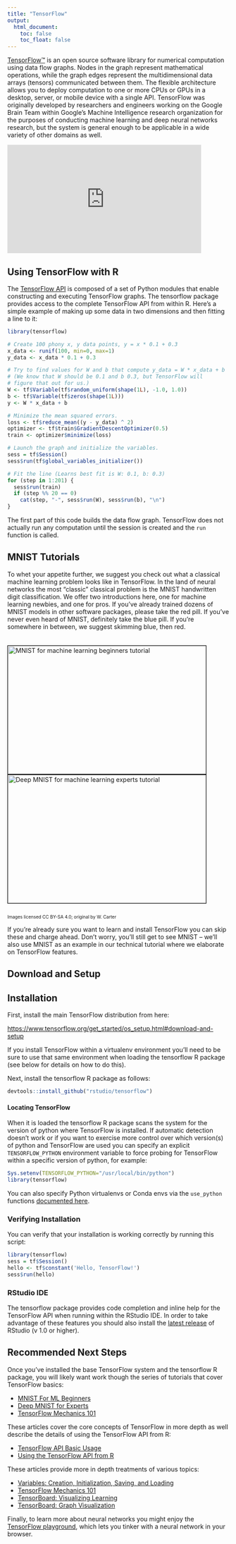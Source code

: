 ```yaml
---
title: "TensorFlow"
output: 
  html_document:
    toc: false
    toc_float: false
---
```


<div class="row">

<div class="col-md-6">

[TensorFlow™](https://tensorflow.org) is an open source software library for numerical computation using data flow graphs. Nodes in the graph represent mathematical operations, while the graph edges represent the multidimensional data arrays (tensors) communicated between them. The flexible architecture allows you to deploy computation to one or more CPUs or GPUs in a desktop, server, or mobile device with a single API. TensorFlow was originally developed by researchers and engineers working on the Google Brain Team within Google's Machine Intelligence research organization for the purposes of conducting machine learning and deep neural networks research, but the system is general enough to be applicable in a wide variety of other domains as well.

</div>

<div class="col-md-6">
<iframe id="video" src="https://www.youtube.com/embed/oZikw5k_2FM" frameborder="0" allowfullscreen width="440" height="246"></iframe>
</div>

</div>

## Using TensorFlow with R

The [TensorFlow API](https://www.tensorflow.org/api_docs/python/index.html) is composed of a set of Python modules that enable constructing and executing TensorFlow graphs. The tensorflow package provides access to the complete TensorFlow API from within R.  Here's a simple example of making up some data in two dimensions and then fitting a line to it:

```r
library(tensorflow)

# Create 100 phony x, y data points, y = x * 0.1 + 0.3
x_data <- runif(100, min=0, max=1)
y_data <- x_data * 0.1 + 0.3

# Try to find values for W and b that compute y_data = W * x_data + b
# (We know that W should be 0.1 and b 0.3, but TensorFlow will
# figure that out for us.)
W <- tf$Variable(tf$random_uniform(shape(1L), -1.0, 1.0))
b <- tf$Variable(tf$zeros(shape(1L)))
y <- W * x_data + b

# Minimize the mean squared errors.
loss <- tf$reduce_mean((y - y_data) ^ 2)
optimizer <- tf$train$GradientDescentOptimizer(0.5)
train <- optimizer$minimize(loss)

# Launch the graph and initialize the variables.
sess = tf$Session()
sess$run(tf$global_variables_initializer())

# Fit the line (Learns best fit is W: 0.1, b: 0.3)
for (step in 1:201) {
  sess$run(train)
  if (step %% 20 == 0)
    cat(step, "-", sess$run(W), sess$run(b), "\n")
}
```

The first part of this code builds the data flow graph.  TensorFlow does not actually run any computation until the session is created and the `run` function is called.

## MNIST Tutorials

To whet your appetite further, we suggest you check out what a classical machine learning problem looks like in TensorFlow.  In the land of neural networks the most "classic" classical problem is the MNIST handwritten digit classification.  We offer two introductions here, one for machine learning newbies, and one for pros. If you've already trained dozens of MNIST models in other software packages, please take the red pill.  If you've never even heard of MNIST, definitely take the blue pill.  If you're somewhere in between, we suggest skimming blue, then red.

<div style="width:100%; margin:auto; margin-bottom:10px; margin-top:20px; display: flex; flex-direction: row">
 <a href="tutorial_mnist_beginners.html" title="MNIST for ML Beginners tutorial">
   <img width=450 height=291 style="flex-grow:1; flex-shrink:1; border: 1px solid black;" src="images/blue_pill.png" alt="MNIST for machine learning beginners tutorial" />
 </a>
 <a href="tutorial_mnist_pros.html" title="Deep MNIST for ML Experts tutorial">
   <img width=450 height=291 style="flex-grow:1; flex-shrink:1; border: 1px solid black;" src="images/red_pill.png" alt="Deep MNIST for machine learning experts tutorial" />
 </a>
</div>
<p style="font-size:10px;">Images licensed CC BY-SA 4.0; original by W. Carter</p>

If you're already sure you want to learn and install TensorFlow you can skip these and charge ahead.  Don't worry, you'll still get to see MNIST -- we'll also use MNIST as an example in our technical tutorial where we elaborate on TensorFlow features.

## Download and Setup

## Installation

First, install the main TensorFlow distribution from here:

<https://www.tensorflow.org/get_started/os_setup.html#download-and-setup>

If you install TensorFlow within a virtualenv environment you'll need to be sure to use that same environment when loading the tensorflow R package (see below for details on how to do this).

Next, install the tensorflow R package as follows:

```r
devtools::install_github("rstudio/tensorflow")
```

#### Locating TensorFlow

When it is loaded the tensorflow R package scans the system for the version of python where TensorFlow is installed. If automatic detection doesn't work or if you want to exercise more control over which version(s) of python and TensorFlow are used you can specify an explicit `TENSORFLOW_PYTHON` environment variable to force probing for TensorFlow within a specific version of python, for example:

```r
Sys.setenv(TENSORFLOW_PYTHON="/usr/local/bin/python")
library(tensorflow)
```

You can also specify Python virtualenvs or Conda envs via the `use_python` functions [documented here](https://github.com/rstudio/reticulate/#locating-python).

### Verifying Installation

You can verify that your installation is working correctly by running this script:

```r
library(tensorflow)
sess = tf$Session()
hello <- tf$constant('Hello, TensorFlow!')
sess$run(hello)
```

### RStudio IDE

The tensorflow package provides code completion and inline help for the TensorFlow API when running within the RStudio IDE. In order to take advantage of these features you should also install the [latest release](https://www.rstudio.com/products/rstudio/download/preview/) of RStudio (v 1.0 or higher).


## Recommended Next Steps

Once you've installed the base TensorFlow system and the tensorflow R package, you will likely want work though the series of tutorials that cover TensorFlow basics:

* [MNIST For ML Beginners](tutorial_mnist_beginners.html)
* [Deep MNIST for Experts](tutorial_mnist_pros.html)
* [TensorFlow Mechanics 101](tutorial_tensorflow_mechanics.html)

These articles cover the core concepts of TensorFlow in more depth as well describe the details of using the TensorFlow API from R:

* [TensorFlow API Basic Usage](basic_usage.html)
* [Using the TensorFlow API from R](using_tensorflow_api.html)

These articles provide more in depth treatments of various topics:

* [Variables: Creation, Initialization, Saving, and Loading](howto_variables.html)
* [TensorFlow Mechanics 101](tutorial_tensorflow_mechanics.html)
* [TensorBoard: Visualizing Learning](howto_summaries_and_tensorboard.html)
* [TensorBoard: Graph Visualization](howto_graph_viz.html)

Finally, to learn more about neural networks you might enjoy the [TensorFlow playground](http://playground.tensorflow.org), which lets you tinker with a neural network in your browser.
